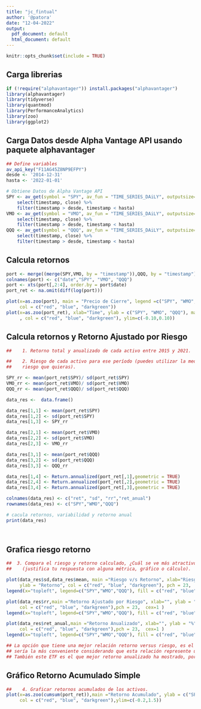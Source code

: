 ---
title: "jc_fintual"
author: '@patora'
date: "12-04-2022"
output:
  pdf_document: default
  html_document: default
---

```{r setup, include=FALSE}
knitr::opts_chunk$set(include = TRUE)
```


## Carga librerias

```{r libreras, message=FALSE, warning=FALSE, paged.print=TRUE}
if (!require("alphavantager")) install.packages("alphavantager")
library(alphavantager)
library(tidyverse)
library(quantmod)
library(PerformanceAnalytics)
library(zoo)
library(ggplot2)
```

## Carga Datos desde Alpha Vantage API usando paquete alphavantager

```{r carga_datos, message=FALSE, warning=FALSE, paged.print=TRUE}

## Define variables
av_api_key("F11AG45Z8NP9EFPY")
desde <- '2014-12-31'
hasta <- '2022-01-01'

# Obtiene Datos de Alpha Vantage API
SPY <- av_get(symbol = "SPY", av_fun = "TIME_SERIES_DAiLY", outputsize="full") %>%
    select(timestamp, close) %>%
    filter(timestamp > desde, timestamp < hasta)
VMO <- av_get(symbol = "VMO", av_fun = "TIME_SERIES_DAiLY", outputsize="full") %>%
    select(timestamp, close) %>%
    filter(timestamp > desde, timestamp < hasta)
QQQ <- av_get(symbol = "QQQ", av_fun = "TIME_SERIES_DAiLY", outputsize="full") %>%
    select(timestamp, close) %>%
    filter(timestamp > desde, timestamp < hasta)

```

## Calcula retornos 

```{r calcula_retornos, message=FALSE, warning=FALSE, paged.print=TRUE}

port <- merge((merge(SPY,VMO, by = "timestamp")),QQQ, by = "timestamp")
colnames(port) <- c("date","SPY", "VMO", "QQQ")
port <- xts(port[,2:4], order.by = port$date)
port_ret <- na.omit(diff(log(port)))

plot(x=as.zoo(port), main = "Precio de Cierre", legend =c("SPY", "WMO", "QQQ"),
     col = c("red", "blue", "darkgreen"))
plot(x=as.zoo(port_ret), xlab="Time", ylab = c("SPY", "WMO", "QQQ"), main = "Retorno"
     , col = c("red", "blue", "darkgreen"), ylim=c(-0.10,0.10))


```

## Calcula retornos y Retorno Ajustado por Riesgo

```{r calcula_datos, echo=TRUE, message=TRUE, warning=TRUE, paged.print=TRUE}

##    1. Retorno total y anualizado de cada activo entre 2015 y 2021.

##    2. Riesgo de cada activo para ese período (puedes utilizar la medida de 
##    riesgo que quieras).

SPY_rr <- mean(port_ret$SPY)/ sd(port_ret$SPY)
VMO_rr <- mean(port_ret$VMO)/ sd(port_ret$VMO)
QQQ_rr <- mean(port_ret$QQQ)/ sd(port_ret$QQQ)

data_res <-  data.frame()

data_res[1,1] <- mean(port_ret$SPY)
data_res[1,2] <- sd(port_ret$SPY)
data_res[1,3] <- SPY_rr

data_res[2,1] <- mean(port_ret$VMO)
data_res[2,2] <- sd(port_ret$VMO)
data_res[2,3] <- VMO_rr

data_res[3,1] <- mean(port_ret$QQQ)
data_res[3,2] <- sd(port_ret$QQQ)
data_res[3,3] <- QQQ_rr

data_res[1,4] <- Return.annualized(port_ret[,1],geometric = TRUE)
data_res[2,4] <- Return.annualized(port_ret[,2],geometric = TRUE)
data_res[3,4] <- Return.annualized(port_ret[,3],geometric = TRUE)

colnames(data_res) <- c("ret", "sd", "rr","ret_anual")
rownames(data_res) <- c("SPY","WMO","QQQ")

# cacula retornos, variabilidad y retorno anual
print(data_res)




```


## Grafica riesgo retorno

```{r grafica_riesgo_retorno, message=TRUE, warning=FALSE, paged.print=TRUE}
##  3. Compara el riesgo y retorno calculado, ¿Cuál se ve más atractivo? 
##    (justifica tu respuesta con alguna métrica, gráfico o cálculo). 

plot(data_res$sd,data_res$mean, main ="Riesgo v/s Retorno", xlab="Riesgo", 
     ylab = "Retorno", col = c("red", "blue", "darkgreen"), pch = 23,  cex=1)
legend(x="topleft", legend=c("SPY","WMO","QQQ"), fill = c("red", "blue", "darkgreen"))

plot(data_res$rr,main ="Retorno Ajustado por Riesgo", xlab="", ylab = "Retorno/Riesgo", 
     col = c("red", "blue", "darkgreen"),pch = 23,  cex=1 )
legend(x="topleft", legend=c("SPY","WMO","QQQ"), fill = c("red", "blue", "darkgreen"))

plot(data_res$ret_anual,main ="Retorno Anualizado", xlab="", ylab = "%", 
     col = c("red", "blue", "darkgreen"),pch = 23,  cex=1 )
legend(x="topleft", legend=c("SPY","WMO","QQQ"), fill = c("red", "blue", "darkgreen"))
```
```{r Eleccion}



## La opción que tiene una mejor relación retorno versus riesgo, es el QQQ, y que 
## sería la más conveniente considerando que esta relación represente un comportamiento similar.
## También este ETF es el que mejor retorno anualizado ha mostrado, por lo que sustenta esta elección

```

## Gráfico Retorno Acumulado Simple

```{r retorno_acumulado}
##    4. Graficar retornos acumulados de los activos.
plot(x=as.zoo(cumsum(port_ret)),main ="Retorno Acumulado", ylab = c("SPY", "WMO", "QQQ"), 
     col = c("red", "blue", "darkgreen"),ylim=c(-0.2,1.5))

```

